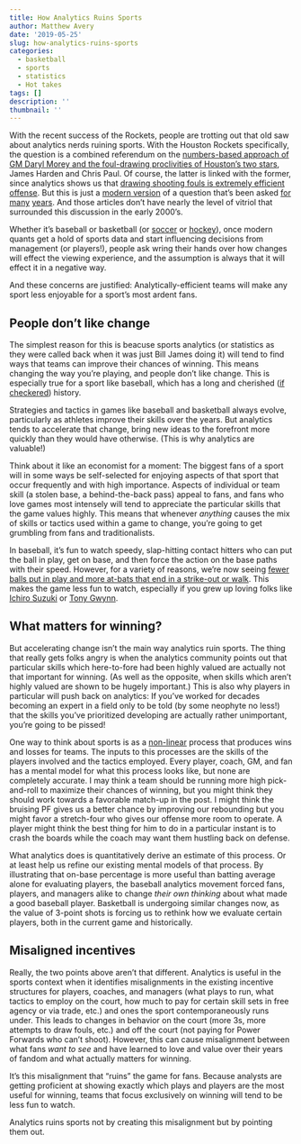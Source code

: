 ```yaml
---
title: How Analytics Ruins Sports
author: Matthew Avery
date: '2019-05-25'
slug: how-analytics-ruins-sports
categories:
  - basketball
  - sports
  - statistics
  - Hot takes
tags: []
description: ''
thumbnail: ''
---
```

With the recent success of the Rockets, people are trotting out that old saw about analytics nerds ruining sports. With the Houston Rockets specifically, the question is a combined referendum on the <a href = "https://www.theringer.com/nba/2018/5/4/17317118/houston-rockets-james-harden-chris-paul-style-playoffs">numbers-based approach of GM Daryl Morey and the foul-drawing proclivities of Houston's two stars</a>, James Harden and Chris Paul. Of course, the latter is linked with the former, since analytics shows us that <a href = "https://fansided.com/2014/07/21/most-valuable-shot-is-worth-one-point-free-throw/">drawing shooting fouls is extremely efficient offense</a>. But this is just a <a href = "https://www.theguardian.com/sport/2018/aug/16/sports-nerds-analytics-data">modern version</a> of a question that's been asked <a href = "https://www.theatlantic.com/entertainment/archive/2011/09/the-moneyball-effect-are-sabermetrics-good-for-sports/244453/">for</a> <a href = "https://theweek.com/articles/463816/did-moneyball-ruin-baseball-prospects-game">many</a> <a href = "https://www.nytimes.com/2015/04/08/opinion/baseball-by-the-numbers.html">years</a>. And those articles don't have nearly the level of vitriol that surrounded this discussion in the early 2000's. 

Whether it's baseball or basketball (or <a href = "https://www.forbes.com/sites/robertkidd/2018/11/19/soccers-moneyball-moment-how-enhanced-analytics-are-changing-the-game/#718b963776b2">soccer</a> or <a href = "https://www.theguardian.com/sport/blog/2014/dec/11/will-analytics-take-the-beauty-out-of-ice-hockey">hockey</a>), once modern quants get a hold of sports data and start influencing decisions from management (or players!), people ask wring their hands over how changes will effect the viewing experience, and the assumption is always that it will effect it in a negative way. 

And these concerns are justified:  Analytically-efficient teams will make any sport less enjoyable for a sport's most ardent fans.

## People don't like change

The simplest reason for this is beacuse sports analytics (or statistics as they were called back when it was just Bill James doing it) will tend to find ways that teams can improve their chances of winning. This means changing the way you're playing, and people don't like change. This is especially true for a sport like baseball, which has a long and cherished (<a href = "https://en.wikipedia.org/wiki/Major_League_Baseball_scandals">if checkered</a>) history. 

Strategies and tactics in games like baseball and basketball always evolve, particularly as athletes improve their skills over the years. But analytics tends to accelerate that change, bring new ideas to the forefront more quickly than they would have otherwise. (This is why analytics are valuable!)

Think about it like an economist for a moment:  The biggest fans of a sport will in some ways be self-selected for enjoying aspects of that sport that occur frequently and with high importance.  Aspects of individual or team skill (a stolen base, a behind-the-back pass) appeal to fans, and fans who love games most intensely will tend to appreciate the particular skills that the game values highly. This means that whenever *anything* causes the mix of skills or tactics used within a game to change, you're going to get grumbling from fans and traditionalists. 

In baseball, it's fun to watch speedy, slap-hitting contact hitters who can put the ball in play, get on base, and then force the action on the base paths with their speed. However, for a variety of reasons, we're now seeing <a href = "https://www.cbssports.com/mlb/news/mlbs-biggest-problem-is-not-pace-of-play-and-its-only-getting-worse-in-2018/">fewer balls put in play and more at-bats that end in a strike-out or walk</a>. This makes the game less fun to watch, especially if you grew up loving folks like <a href = "https://www.baseball-reference.com/players/s/suzukic01.shtml">Ichiro Suzuki</a> or <a href = "https://www.baseball-reference.com/players/g/gwynnto01.shtml">Tony Gwynn</a>. 


## What matters for winning?

But accelerating change isn't the main way analytics ruin sports. The thing that really gets folks angry is when the analytics community points out that particular skills which here-to-fore had been highly valued are actually not that important for winning. (As well as the opposite, when skills which aren't highly valued are shown to be hugely important.) This is also why players in particular will push back on analytics:  If you've worked for decades becoming an expert in a field only to be told (by some neophyte no less!) that the skills you've prioritized developing are actually rather unimportant, you're going to be pissed!

One way to think about sports is as a <a href = "https://www.sciencedirect.com/topics/engineering/nonlinear-process">non-linear</a> process that produces wins and losses for teams. The inputs to this processes are the skills of the players involved and the tactics employed. Every player, coach, GM, and fan has a mental model for what this process looks like, but none are completely accurate. I may think a team should be running more high pick-and-roll to maximize their chances of winning, but you might think they should work towards a favorable match-up in the post. I might think the bruising PF gives us a better chance by improving our rebounding but you might favor a stretch-four who gives our offense more room to operate. A player might think the best thing for him to do in a particular instant is to crash the boards while the coach may want them hustling back on defense. 

What analytics does is quantitatively derive an estimate of this process. Or at least help us refine our existing mental models of that process. By illustrating that on-base percentage is more useful than batting average alone for evaluating players, the baseball analytics movement forced fans, players, and managers alike to change *their own thinking* about what made a good baseball player. Basketball is undergoing similar changes now, as the value of 3-point shots is forcing us to rethink how we evaluate certain players, both in the current game and historically. 

## Misaligned incentives

Really, the two points above aren't that different. Analytics is useful in the sports context when it identifies misalignments in the existing incentive structures for players, coaches, and managers (what plays to run, what tactics to employ on the court, how much to pay for certain skill sets in free agency or via trade, etc.) and ones the sport contemporaneously runs under. This leads to changes in behavior on the court (more 3s, more attempts to draw fouls, etc.) and off the court (not paying for Power Forwards who can't shoot).  However, this can cause misalignment between what fans *want to see* and have learned to love and value over their years of fandom and what actually matters for winning. 

It's this misalignment that "ruins" the game for fans. Because analysts are getting proficient at showing exactly which plays and players are the most useful for winning, teams that focus exclusively on winning will tend to be less fun to watch. 

Analytics ruins sports not by creating this misalignment but by pointing them out.
